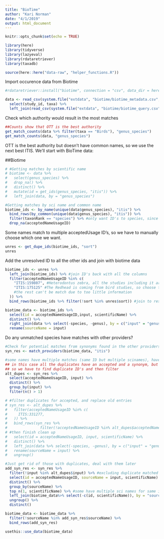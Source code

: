```yaml
---
title: "BioTime"
author: "Kari Norman"
date: "4/1/2019"
output: html_document
---
```


```r
knitr::opts_chunk$set(echo = TRUE)
```

```r
library(here)
library(tidyverse)
library(lazyeval)
library(rdataretriever)
library(taxadb)

source(here::here("data-raw", "helper_functions.R"))
```

Import occurence data from Biotime
```r
#rdataretriever::install("biotime", connection = "csv", data_dir = here("data"))

data <- read_csv(system.file("extdata", "biotime/biotime_metadata.csv", package = "biodivTS")) %>% 
  select(study_id, taxa) %>%
  left_join(read_csv(system.file("extdata", "biotime/biotime_query.csv", package = "biodivTS")), by = "study_id")
```

Check which authority would result in the most matches 
```r
##Counts show that OTT is the best authority 
get_match_counts(data %>% filter(taxa == "Birds"), "genus_species")
get_match_counts(data, "genus_species")
```

OTT is the best authority but doesn't have common names, so we use the next best ITIS. We'll start with BioTime data:

##Biotime

```r
# #Getting matches by scientific name 
# biotime <- data %>% 
#   select(genus_species) %>%
#   drop_na() %>%
#   distinct() %>%
#   mutate(id = get_ids(genus_species, "itis")) %>%
#   left_join(data, by = "genus_species")

#Getting matches by sci name and common name 
biotime_ids <- by_name(unique(data$genus_species), "itis") %>%
  bind_rows(by_common(unique(data$genus_species), "itis")) %>%
  filter(taxonRank == "species") %>% #only want ID's to species, since that's the level of the trait data
  drop_na(acceptedNameUsageID)
```

Some names match to multiple acceptedUsage ID's, so we have to manually choose which one we want.
```r
unres <- get_dupe_ids(biotime_ids, "sort")
unres 
```

Add the unresolved ID to all the other ids and join with biotime data
```r
biotime_ids <- unres %>%
  left_join(biotime_ids) %>% #join ID's back with all the columns
  filter(acceptedNameUsageID %in% c(
    "ITIS:159807", #Heterodontus zebra, all the studies including it are using sci names, so we should match to the sci name match not common name match
    "ITIS:175125" #The Redhead is coming from bird studies, so choose the bird match, 
    #the rest can't be match due to too little information
  )) %>%
  bind_rows(biotime_ids %>% filter(!sort %in% unres$sort)) #join to resolved ID's, excluding the observations we resolved manually

biotime_data <- biotime_ids %>%
  select(id = acceptedNameUsageID,input, scientificName) %>%
  distinct() %>%
  right_join(data %>% select(-species, -genus), by = c("input" = "genus_species")) %>%
  rename(sourceName = input)
```

Do any unmatched species have matches with other providers?
```r

#Check for potential matches from synonyms found in the other providers
syn_res <- match_providers(biotime_data, "itis")

#some names have multiple matches (same ID but multiple scinames), have to pick one
## in this case all the duplicates have an accepted and a synonym, but there are some single matches that are just synonyms
## so we have to find duplicate ID's and then filter
alt_dupes <- syn_res %>%
  select(acceptedNameUsageID, input) %>%
  distinct() %>%
  group_by(input) %>%
  filter(n() > 1)

# #filter duplicates for accepted, and replace old entries 
# syn_res <- alt_dupes %>% 
#   filter(acceptedNameUsageID %in% c(
#     ITIS:331277, 
#   )) %>% 
#   bind_rows(syn_res %>% 
#               filter(!acceptedNameUsageID %in% alt_dupes$acceptedNameUsageID)) %>%
# #then finish clean up 
#   select(id = acceptedNameUsageID, input, scientificName) %>% 
#   distinct() %>%
#   left_join(data %>% select(-species, -genus), by = c("input" = "genus_species"), na_matches =  "never") %>%
#   rename(sourceName = input) %>%
#   ungroup()

#Just get rid of those with duplicates, deal with them later
add_syn_res <- syn_res %>% 
  filter(!input %in% alt_dupes$input) %>% #excluding duplicate matched species
  select(id = acceptedNameUsageID, sourceName = input, scientificName) %>%
  distinct() %>%
  group_by(sourceName) %>%
  top_n(1, scientificName) %>% #some have multiple sci names for same id, just pick on 
  left_join(biotime_data%>% select(-c(id, scientificName)), by = "sourceName", na_matches =  "never") %>%
  ungroup() %>%
  distinct()

biotime_data <- biotime_data %>% 
  filter(!sourceName %in% add_syn_res$sourceName) %>%
  bind_rows(add_syn_res)

```

```r
usethis::use_data(biotime_data)
```

